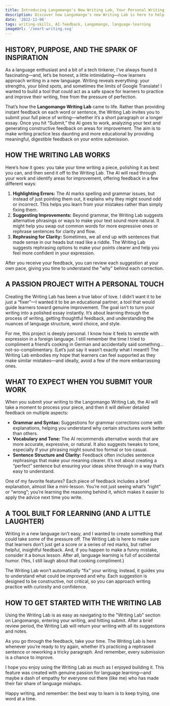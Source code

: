 ```yaml
---
title: Introducing Langomango's New Writing Lab, Your Personal Writing Coach Powered by AI
description: Discover how Langomango’s new Writing Lab is here to help you improve your writing skills with thoughtful feedback and AI-driven suggestions designed to help you grow as a writer.
date: '2022-11-06'
tags: writing-skills, AI-feedback, Langomango, language-learning
imageUrl: '/smart-writing.svg'
---
```


## HISTORY, PURPOSE, AND THE SPARK OF INSPIRATION

As a language enthusiast and a bit of a tech tinkerer, I've always found it fascinating—and, let’s be honest, a little intimidating—how learners approach writing in a new language. Writing reveals everything: your strengths, your blind spots, and sometimes the limits of Google Translate! I wanted to build a tool that could act as a safe space for learners to practice and improve their writing, free from the pressure of perfection.

That’s how the **Langomango Writing Lab** came to life. Rather than providing instant feedback on each word or sentence, the Writing Lab invites you to submit your full piece of writing—whether it’s a short paragraph or a longer essay. Once you hit “Submit,” the AI goes to work, analyzing your text and generating constructive feedback on areas for improvement. The aim is to make writing practice less daunting and more educational by providing meaningful, digestible feedback on your entire submission.

<Quote
  content="Writing is a challenge in any language, but in a new language? It’s like cooking a complex recipe without knowing half the ingredients. The Writing Lab is here to be your friendly guide."
  author="Ander"
/>

## HOW THE WRITING LAB WORKS

Here’s how it goes: you take your time writing a piece, polishing it as best you can, and then send it off to the Writing Lab. The AI will read through your work and identify areas for improvement, offering feedback in a few different ways:

1. **Highlighting Errors:** The AI marks spelling and grammar issues, but instead of just pointing them out, it explains why they might sound odd or incorrect. This helps you learn from your mistakes rather than simply fixing them.
2. **Suggesting Improvements:** Beyond grammar, the Writing Lab suggests alternative phrasings or ways to make your text sound more natural. It might help you swap out common words for more expressive ones or rephrase sentences for clarity and flow.
3. **Rephrasing for Clarity:** Sometimes, we all end up with sentences that made sense in our heads but read like a riddle. The Writing Lab suggests rephrasing options to make your points clearer and help you feel more confident in your expression.

After you receive your feedback, you can review each suggestion at your own pace, giving you time to understand the "why" behind each correction.

<ArticleImage src="/blog/ander-smart-writing-success.jpeg" />

## A PASSION PROJECT WITH A PERSONAL TOUCH

Creating the Writing Lab has been a true labor of love. I didn’t want it to be just a “fixer”—I wanted it to be an educational partner, a tool that would guide learners toward genuine improvement. The goal isn’t to turn your writing into a polished essay instantly. It’s about learning through the process of writing, getting thoughtful feedback, and understanding the nuances of language structure, word choice, and style.

For me, this project is deeply personal. I know how it feels to wrestle with expression in a foreign language. I still remember the time I tried to compliment a friend’s cooking in German and accidentally said something…not-so-complimentary. (Let’s just say it wasn’t exactly what I meant!) The Writing Lab embodies my hope that learners can feel supported as they make similar mistakes—and ideally, avoid a few of the more embarrassing ones.

<Quote
  content="The Writing Lab isn’t here to make you write perfectly. It’s here to help you write confidently, mistakes and all."
  author="Ander"
  cite="https://langomango.com"
/>

## WHAT TO EXPECT WHEN YOU SUBMIT YOUR WORK

When you submit your writing to the Langomango Writing Lab, the AI will take a moment to process your piece, and then it will deliver detailed feedback on multiple aspects:

- **Grammar and Syntax:** Suggestions for grammar corrections come with explanations, helping you understand why certain structures work better than others.
- **Vocabulary and Tone:** The AI recommends alternative words that are more accurate, expressive, or natural. It also suggests tweaks to tone, especially if your phrasing might sound too formal or too casual.
- **Sentence Structure and Clarity:** Feedback often includes sentence rephrasings that make your meaning clearer. It’s not about creating a “perfect” sentence but ensuring your ideas shine through in a way that’s easy to understand.

One of my favorite features? Each piece of feedback includes a brief explanation, almost like a mini-lesson. You’re not just seeing what’s “right” or “wrong”; you’re learning the reasoning behind it, which makes it easier to apply the advice next time you write.

<ArticleImage src="/blog/writing-lab-example.jpg" />

## A TOOL BUILT FOR LEARNING (AND A LITTLE LAUGHTER)

Writing in a new language isn’t easy, and I wanted to create something that could take some of the pressure off. The Writing Lab is here to make sure that learners don’t just get a score or a series of red marks, but rather helpful, insightful feedback. And, if you happen to make a funny mistake, consider it a bonus lesson. After all, language learning is full of accidental humor. (Yes, I still laugh about that cooking compliment.)

The Writing Lab won’t automatically “fix” your writing; instead, it guides you to understand what could be improved and why. Each suggestion is designed to be constructive, not critical, so you can approach writing practice with curiosity and confidence.

## HOW TO GET STARTED WITH THE WRITING LAB

Using the Writing Lab is as easy as navigating to the "Writing Lab" section on Langomango, entering your writing, and hitting submit. After a brief review period, the Writing Lab will return your writing with all its suggestions and notes.

As you go through the feedback, take your time. The Writing Lab is here whenever you’re ready to try again, whether it’s practicing a rephrased sentence or reworking a tricky paragraph. And remember, every submission is a chance to improve.

I hope you enjoy using the Writing Lab as much as I enjoyed building it. This feature was created with genuine passion for language learning—and maybe a dash of empathy for everyone out there (like me) who has made their fair share of language mishaps.

Happy writing, and remember: the best way to learn is to keep trying, one word at a time.

